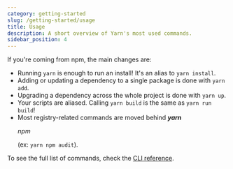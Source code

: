 ```yaml
---
category: getting-started
slug: /getting-started/usage
title: Usage
description: A short overview of Yarn's most used commands.
sidebar_position: 4
---
```



If you're coming from npm, the main changes are:

- Running `yarn` is enough to run an install! It's an alias to `yarn install`.
- Adding or updating a dependency to a single package is done with `yarn add`.
- Upgrading a dependency across the whole project is done with `yarn up`.
- Your scripts are aliased. Calling `yarn build` is the same as `yarn run build`!
- Most registry-related commands are moved behind <I><C><B>yarn</B><P>npm</P></C></I> (ex: `yarn npm audit`).

To see the full list of commands, check the [CLI reference](/cli).
